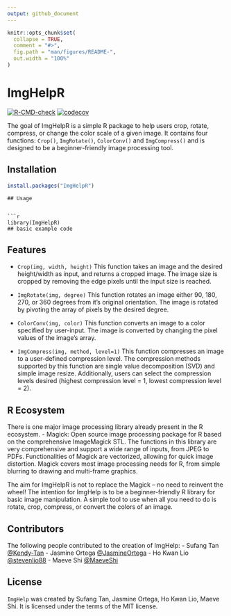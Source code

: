 ```yaml
---
output: github_document
---
```


<!-- README.md is generated from README.Rmd. Please edit that file -->

```r
knitr::opts_chunk$set(
  collapse = TRUE,
  comment = "#>",
  fig.path = "man/figures/README-",
  out.width = "100%"
)
```

# ImgHelpR

<!-- badges: start -->

[![R-CMD-check](https://github.com/UBC-MDS/ImgHelpR/actions/workflows/check-standard.yaml/badge.svg?branch=main)](https://github.com/UBC-MDS/ImgHelpR/actions/workflows/check-standard.yaml)
[![codecov](https://codecov.io/gh/UBC-MDS/ImgHelpR/branch/main/graph/badge.svg?token=7GGqxD2ZgW)](https://codecov.io/gh/UBC-MDS/ImgHelpR)

<!-- badges: end -->

The goal of ImgHelpR is a simple R package to help users crop, rotate, compress, or change the color scale of a given image. It contains four functions: `Crop()`, `ImgRotate()`, `ColorConv()` and `ImgCompress()` and is designed to be a beginner-friendly image processing tool.

## Installation


``` r
install.packages("ImgHelpR")
```

```
## Usage


```r
library(ImgHelpR)
## basic example code
```

## Features

- `Crop(img, width, height)` This function takes an image and the desired height/width as input, and returns a cropped image. The image size is cropped by removing the edge pixels until the input size is reached. 

- `ImgRotate(img, degree)` This function rotates an image either 90, 180, 270, or 360 degrees from it's original orientation. The image is rotated by pivoting the array of pixels by the desired degree. 

- `ColorConv(img, color)` This function converts an image to a color specified by user-input. The image is converted by changing the pixel values of the image's array. 

- `ImgCompress(img, method, level=1)` This function compresses an image to a user-defined compression level. The compression methods supported by this function are single value decomposition (SVD) and simple image resize. Additionally, users can select the compression levels desired (highest compression level = 1,  lowest compression level = 2).

## R Ecosystem

There is one major image processing library already present in the R ecosystem. 
- Magick: Open source image processing package for R based on the comprehensive ImageMagick STL. The functions in this library are very comprehensive and support a wide range of inputs, from JPEG to PDFs. Functionalities of Magick are vectorized, allowing for quick image distortion. Magick covers most image processing needs for R, from simple blurring to drawing and multi-frame graphics. 

The aim for ImgHelpR is not to replace the Magick -- no need to reinvent the wheel! The intention for ImgHelp is to be a beginner-friendly R library for basic image manipulation. A simple tool to use when all you need to do is rotate, crop, compress, or convert the colors of an image.


## Contributors

The following people contributed to the creation of ImgHelp:
- Sufang Tan [@Kendy-Tan](https://github.com/Kendy-Tan)
- Jasmine Ortega [@JasmineOrtega](https://github.com/jasmineortega)
- Ho Kwan Lio [@stevenlio88](https://github.com/stevenlio88)
- Maeve Shi [@MaeveShi](https://github.com/MaeveShi)

## License

`ImgHelp` was created by Sufang Tan, Jasmine Ortega, Ho Kwan Lio, Maeve Shi. It is licensed under the terms of the MIT license.
